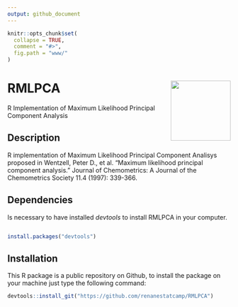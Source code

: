 ```yaml
---
output: github_document
---
```


```r
knitr::opts_chunk$set(
  collapse = TRUE,
  comment = "#>",
  fig.path = "www/"
)
```

# RMLPCA <img src='www/HEXRMLPCA.png' align="right" height="135" /></a>
R Implementation of Maximum Likelihood Principal Component Analysis

## Description

R implementation of Maximum Likelihood Principal Component Analisys
    proposed in Wentzell, Peter D., et al. "Maximum likelihood principal 
    component analysis." Journal of Chemometrics: A Journal of the Chemometrics
    Society 11.4 (1997): 339-366.

## Dependencies 

Is necessary to have installed _devtools_ to install RMLPCA in your computer.

``` R

install.packages("devtools")

```

## Installation

This R package is a public repository on Github, to install the package on your machine just type the following command:

``` R
devtools::install_git("https://github.com/renanestatcamp/RMLPCA")
```
